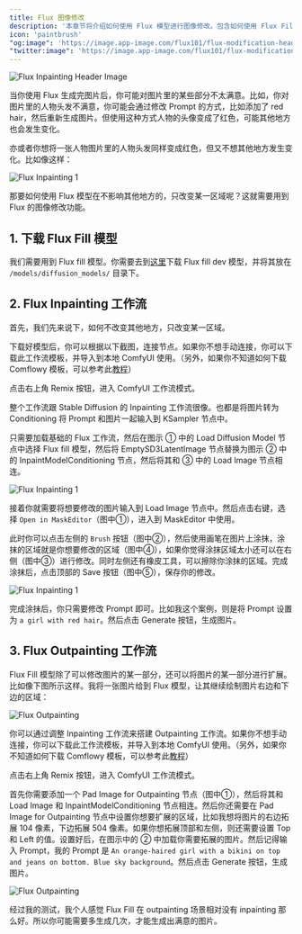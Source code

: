 ```yaml
---
title: Flux 图像修改
description: '本章节将介绍如何使用 Flux 模型进行图像修改。包含如何使用 Flux Fill 模型修改图片的某一部分，以及如何使用 Outpainting 扩展图片的某一部分。'
icon: 'paintbrush'
"og:image": 'https://image.app-image.com/flux101/flux-modification-header-image.png'
"twitter:image": 'https://image.app-image.com/flux101/flux-modification-header-image.png'
---
```


<Frame caption="This image is generated by AI">
  <img
    className="rounded-xl"
    src="/images/basics/flux-inpainting-and-outpainting/flux-modification-header-image.png"
    alt="Flux Inpainting Header Image"
  />
</Frame>

当你使用 Flux 生成完图片后，你可能对图片里的某些部分不太满意。比如，你对图片里的人物头发不满意，你可能会通过修改 Prompt 的方式，比如添加了 red hair，然后重新生成图片。但使用这种方式人物的头像变成了红色，可能其他地方也会发生变化。

亦或者你想将一张人物图片里的人物头发同样变成红色，但又不想其他地方发生变化。比如像这样：

<Frame>
  <img
    className="rounded-xl"
    src="/images/basics/flux-inpainting-and-outpainting/flux-inpainting-compare.png"
    alt="Flux Inpainting 1"
  />
</Frame>

那要如何使用 Flux 模型在不影响其他地方的，只改变某一区域呢？这就需要用到 Flux 的图像修改功能。

## 1. 下载 Flux Fill 模型
我们需要用到 Flux fill 模型。你需要去到[这里](https://huggingface.co/black-forest-labs/FLUX.1-Fill-dev/tree/main)下载 Flux fill dev 模型，并将其放在 `/models/diffusion_models/` 目录下。


## 2. Flux Inpainting 工作流

首先，我们先来说下，如何不改变其他地方，只改变某一区域。

下载好模型后，你可以根据以下截图，连接节点。如果你不想手动连接，你可以下载此工作流模板，并导入到本地 ComfyUI 使用。（另外，如果你不知道如何下载 Comflowy 模板，可以参考此[教程](https://intercom.help/comflowy/en/articles/10229083-how-do-i-get-the-workflow-template)）

<CardGroup cols={1}>
  <Card title="Flux ComfyUI 工作流模板" icon="cloud-arrow-down" href="https://app.comflowy.com/app/ee13a0d4-4684-41b5-851f-498d50f614ef" horizontal>
    点击右上角 Remix 按钮，进入 ComfyUI 工作流模式。
  </Card>
</CardGroup>

整个工作流跟 Stable Diffusion 的 Inpainting 工作流很像。也都是将图片转为 Conditioning 将 Prompt 和图片一起输入到 KSampler 节点中。

只需要加载基础的 Flux 工作流，然后在图示 ① 中的 Load Diffusion Model 节点中选择 Flux fill 模型，然后将 EmptySD3LatentImage 节点替换为图示 ② 中的 InpaintModelConditioning 节点，然后将其和 ③ 中的 Load Image 节点相连。

<Frame>
  <img
    className="rounded-xl"
    src="/images/basics/flux-inpainting-and-outpainting/flux-inpainting-workflow.png"
    alt="Flux Inpainting 1"
  />
</Frame>

接着你就需要将想要修改的图片输入到 Load Image 节点中。然后点击右键，选择 `Open in MaskEditor`（图中①），进入到 MaskEditor 中使用。

此时你可以点击左侧的 `Brush` 按钮（图中②），然后使用画笔在图片上涂抹，涂抹的区域就是你想要修改的区域（图中④），如果你觉得涂抹区域太小还可以在右侧（图中③）进行修改。同时左侧还有橡皮工具，可以擦除你涂抹的区域。完成涂抹后，点击顶部的 Save 按钮（图中⑤），保存你的修改。

<Frame>
  <img
    className="rounded-xl"
    src="/images/basics/flux-inpainting-and-outpainting/flux-inpainting-maskedit.png"
    alt="Flux Inpainting 1"
  />
</Frame>

完成涂抹后，你只需要修改 Prompt 即可。比如我这个案例，则是将 Prompt 设置为 `a girl with red hair`。然后点击 Generate 按钮，生成图片。

##  3. Flux Outpainting 工作流

Flux Fill 模型除了可以修改图片的某一部分，还可以将图片的某一部分进行扩展。比如像下图所示这样。我将一张图片给到 Flux 模型，让其继续绘制图片右边和下边的区域：

<Frame>
  <img
    className="rounded-xl"
    src="/images/basics/flux-inpainting-and-outpainting/flux-outpainting-compare.png"
    alt="Flux Outpainting"
  />
</Frame>

你可以通过调整 Inpainting 工作流来搭建 Outpainting 工作流。如果你不想手动连接，你可以下载此工作流模板，并导入到本地 ComfyUI 使用。（另外，如果你不知道如何下载 Comflowy 模板，可以参考此[教程](https://intercom.help/comflowy/en/articles/10229083-how-do-i-get-the-workflow-template)）

<CardGroup cols={1}>
  <Card title="Flux ComfyUI 工作流模板" icon="cloud-arrow-down" href="https://app.comflowy.com/app/c538dbac-4d92-4051-9240-8db0d76eca3a" horizontal>
    点击右上角 Remix 按钮，进入 ComfyUI 工作流模式。
  </Card>
</CardGroup>

首先你需要添加一个 Pad Image for Outpainting 节点（图中①），然后将其和 Load Image 和 InpaintModelConditioning 节点相连。然后你还需要在 Pad Image for Outpainting 节点中设置你想要扩展的区域，比如我想将图片的右边拓展 104 像素，下边拓展 504 像素。如果你想拓展顶部和左侧，则还需要设置 Top 和 Left 的值。设置好后，在图示中的 ② 中加载你需要拓展的图片。然后记得输入 Prompt，我的 Prompt 是 `An orange-haired girl with a bikini on top and jeans on bottom. Blue sky background`。然后点击 Generate 按钮，生成图片。

<Frame>
  <img
    className="rounded-xl"
    src="/images/basics/flux-inpainting-and-outpainting/flux-outpainting-workflow.png"
    alt="Flux Outpainting"
  />
</Frame>

经过我的测试，我个人感觉 Flux Fill 在 outpainting 场景相对没有 inpainting 那么好。所以你可能需要多生成几次，才能生成出满意的图片。

